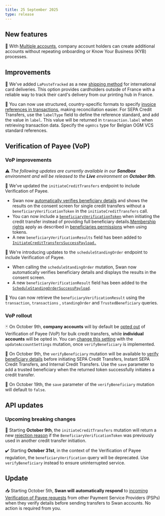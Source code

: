 ```yaml
---
title: 25 September 2025
type: release
---
```


## New features

🏦 With [Multiple accounts](/preview/multiple-accounts/), company account holders can create additional accounts without repeating onboarding or Know Your Business (KYB) processes.

## Improvements

🚚 We've added `LaPosteTracked` as a new [shipping method](/topics/cards/physical/#shipping-methods) for international card deliveries. This option provides cardholders outside of France with a reliable way to track their card's delivery from our printing hub in France.

📄 You can now use structured, country-specific formats to specify [invoice references in transactions](/topics/payments/credit-transfers/sepa/guide-initiate-ct), making reconciliation easier. For SEPA Credit Transfers, use the `labelType` field to define the reference standard, and add the value in `label`. This value will be returned in `transaction.label` when retrieving transaction data. Specify the `ogmVcs` type for Belgian OGM VCS standard references.

## Verification of Payee (VoP)

### VoP improvements

⚠️ *The following updates are currently available in our **Sandbox** environment and will be released to the **Live** environment on **October 9th**.*

💸 We've updated the `initiateCreditTransfers` endpoint to include Verification of Payee. 

- Swan now [automatically verifies beneficiary details](/preview/vop/verification-of-payee#option-1) and shows the results on the consent screen for single credit transfers without a `beneficiaryVerificationToken` in the `initiateCreditTransfers` call.
- You can now include a [`beneficiaryVerificationToken`](/preview/vop/guide-verify-beneficiary/#step-3) when initiating the credit transfer instead of providing full beneficiary details.[Membership rights](/preview/vop/guide-verify-beneficiary/#token-permissions) apply as described in [beneficiaries permissions](/topics/payments/credit-transfers/#beneficiaries-permissions) when using tokens.
- A new `beneficiaryVerificationResults` field has been added to [`InitiateCreditTransfersSuccessPayload.`](https://api-reference.swan.io/objects/initiate-credit-transfers-success-payload/)

💸 We're introducing updates to the `scheduleStandingOrder` endpoint to include Verification of Payee.

- When calling the `scheduleStandingOrder` mutation, Swan now automatically verifies beneficiary details and displays the results in the consent screen.
- A new `beneficiaryVerificationResult` field has been added to the  [`ScheduleStandingOrderSuccessPayload`](https://api-reference.swan.io/objects/schedule-standing-order-success-payload/).

💸  You can now retrieve the `beneficiaryVerificationResult` using the  `transaction`, `transactions` , `standingOrder` and `TrustedBeneficiary` queries.

### VoP rollout

🃏 On October 9th, **company accounts** will by default be [opted out](/preview/vop/bulk-credit-transfers#bulk-requirements) of Verification of Payee (VoP) for bulk credit transfers, while **individual accounts** will be opted in. You can [change this setting](/preview/vop/bulk-credit-transfers#changing-settings) with the `updateAccountSettings` mutation, once `verifyBeneficiary` is implemented.

📡 On October 9th, the `verifyBeneficiary` mutation will be available to [verify beneficiary details](/preview/vop/guide-verify-beneficiary/) before initiating SEPA Credit Transfers, Instant SEPA Credit Transfers, and Internal Credit Transfers. Use the `save` parameter to add a trusted beneficiary when the returned token successfully initiates a credit transfer.

📩 On October 19th, the `save` parameter of the `verifyBeneficiary` mutation will default to `false`.

## API updates

### Upcoming breaking changes

🛑 Starting **October 9th**, the `initiateCreditTransfers` mutation will return a new [rejection reason](https://api-reference.swan.io/objects/beneficiary-verification-token-already-consumed-rejection/) if the `BeneficiaryVerificationToken` was previously used in another credit transfer initiation. 

✔️ Starting **October 31st**, in the context of the Verification of Payee regulation, the `beneficiaryVerification` query will be deprecated. Use `verifyBeneficiary` instead to ensure uninterrupted service.

## Update

📥 Starting October 5th, **Swan will** **automatically respond** to [incoming Verification of Payee requests](/preview/vop/incoming-vop-requests/) from other Payment Service Providers (PSPs) when they verify details before sending transfers to Swan accounts. No action is required from you.